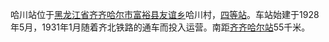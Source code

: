 {{unreferenced|time=2014-07-19T10:58:29+00:00}}
{{Infobox China railway station 
|车站名称 = 哈川站
|图片 = 
|图片介紹 = 
|车站名称拼音 = Hachuan
|车站代码 = 
|电报码 = 
|拼音码 =
|车站位置 = [[黑龙江省|黑龙江省]][[齐齐哈尔市|齐齐哈尔市]][[富裕县|富裕县]][[友谊乡|友谊乡]]哈川村
|归属= [[哈尔滨铁路局|哈尔滨铁路局]]
|线路 = [[齐北铁路|齐北铁路]]
|车站等级 = [[四等站_(中鐵)|四等站]]
|月台数目 =  1
}}
哈川站位于[[黑龙江省|黑龙江省]][[齐齐哈尔市|齐齐哈尔市]][[富裕县|富裕县]][[友谊乡|友谊乡]]哈川村，[[四等站|四等站]]。车站始建于1928年5月，1931年1月随着齐北铁路的通车而投入运营。南距[[齐齐哈尔站|齐齐哈尔站]]55千米。


{{齐北铁路}}